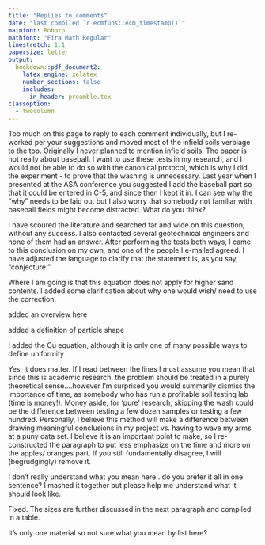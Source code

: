 ```yaml
---
title: "Replies to comments"
date: "last compiled `r ecmfuns::ecm_timestamp()`"
mainfont: Roboto
mathfont: "Fira Math Regular"
linestretch: 1.1
papersize: letter
output: 
  bookdown::pdf_document2:
    latex_engine: xelatex
    number_sections: false
    includes:
      in_header: preamble.tex
classoption:
  - twocolumn
---
```


<!-- \color{blue} -->
\color{psunavy}

Too much on this page to reply to each comment individually, but I re-worked per your suggestions and moved most of the infield soils verbiage to the top.
Originally I never planned to mention infield soils. 
The paper is not really about baseball.
I want to use these tests in my research, and I would not be able to do so with the canonical protocol, which is why I did the experiment - to prove that the washing is unnecessary.
Last year when I presented at the ASA conference you suggested I add the baseball part so that it could be entered in C-5, and since then I kept it in.
<!-- I want to use these tests as a basic characterization technique in my project, but that would not be allowed without doing all the washing and then you end up with the dilema of not being able to compare the mixes.  -->
I can see why the "why" needs to be laid out but I also worry that somebody not familiar with baseball fields might become distracted. What do you think? 



\vspace{0.25in}


I have scoured the literature and searched far and wide on this question, without any success. I also contacted several geotechnical engineers and none of them had an answer. After performing the tests both ways, I came to this conclusion on my own, and
one of the people I e-mailed agreed. I have adjusted the language to clarify that the statement is, as you say, "conjecture."

\vspace{0.25in}

Where I am going is that this equation does not apply for higher sand contents. I added some clarification about why one would wish/
need to use the correction.

\vspace{0.25in}

added an overview here

\vspace{0.25in}

added a definition of particle shape

\vspace{0.25in}

I added the Cu equation, although it is only one of many possible ways to define uniformity

\vspace{0.25in}

Yes, it does matter. If I read between the lines I must assume you mean that since this is academic research, the problem should be treated in a purely theoretical sense....however I'm surprised you would summarily dismiss the importance of time, as somebody who has run a
profitable soil testing lab (time is money!). 
Money aside, for 'pure' research, skipping the wash could be the difference between testing a
few dozen samples or testing a few hundred.
Personally, I believe this method will make a difference between drawing meaningful conclusions in my project vs. having to wave my arms at a puny data set.
I believe it is an important point to make, so I re-constructed the paragraph to put less emphasize on the time and more on the apples/
oranges part. 
If you still fundamentally disagree, I will (begrudgingly) remove it.

\vspace{0.25in}

I don't really understand what you mean here...do you prefer it all in one sentence? I mashed it together but please help me understand
what it should look like.

\vspace{0.25in}

Fixed. The sizes are further discussed in the next paragraph and compiled in a table.

\vspace{0.25in}

It's only one material so not sure what you mean by list here?






